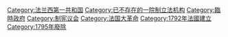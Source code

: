 [[Category:法兰西第一共和国|Category:法兰西第一共和国]]
[[Category:已不存在的一院制立法机构|Category:已不存在的一院制立法机构]]
[[Category:臨時政府|Category:臨時政府]]
[[Category:制宪议会|Category:制宪议会]]
[[Category:法国大革命|Category:法国大革命]]
[[Category:1792年法國建立|Category:1792年法國建立]]
[[Category:1795年廢除|Category:1795年廢除]]